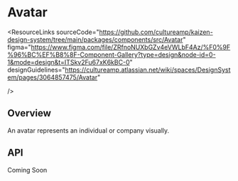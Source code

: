 
<Meta of={AvatarStories} />

# Avatar

<ResourceLinks
  sourceCode="https://github.com/cultureamp/kaizen-design-system/tree/main/packages/components/src/Avatar"
  figma="https://www.figma.com/file/ZRfnoNUXbGZv4eVWLbF4Az/%F0%9F%96%BC%EF%B8%8F-Component-Gallery?type=design&node-id=0-1&mode=design&t=ITSkv2Fu67xK6kBC-0"
  designGuidelines="https://cultureamp.atlassian.net/wiki/spaces/DesignSystem/pages/3064857475/Avatar"

/>


<KAIOInstallation exportNames="Avatar" />

## Overview

An avatar represents an individual or company visually.

<Canvas of={AvatarStories.Playground} />
<Controls of={AvatarStories.Playground} />

## API

Coming Soon
